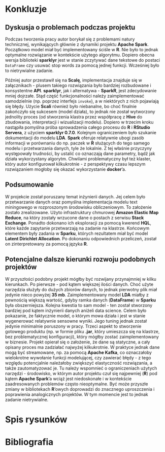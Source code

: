# Konkluzje


## Dyskusja o problemach podczas projektu

Podczas tworzenia pracy autor borykał się z problemami natury technicznej, wynikających głównie z dynamiki 
projektu **Apache Spark**. Początkowo model miał być 
implementowany ściśle w **R**. Nie było to jednak optymalne rozwiązanie w kontekście użytego algorytmu. 
Dopiero obecna wersja biblioteki **sparklyr** jest w stanie zczytywać dane tekstowe do postaci `DataFrame` czy usuwać stop words za pomocą jednej funkcji. Wcześniej było to nietrywialne zadanie. 

  Później autor przestawił się na **Scalę**, implementacja znajduje się w załącznikach - plusem 
takiego rozwiązania było bardziej rozbudowane i konsystentne **API**. **sparklyr**, jak i alternatywa - **SparkR**, jest 
zdecydowanie mniej dojrzałe. Stąd część funkcjonalności należy zaimplementować samodzielnie (np. poprzez interfejs `invoke`), a w niektórych z nich pojawiają się błędy.
Użycie **Scali** również było niebanalne, bo choć finalnie zakończyło się sukcesem (model działa), to 
jednak nie został wytworzony jednolity proces (od stworzenia klastra przez współpracę z **Hive** 
do zbudowania, interpretacji i wizualizacji modelu). 
  Dopiero w trzecim kroku nastąpiła pomyślna próba sprowadzenia całego procesu do **R** i **RStudio Servera**, z użyciem **sparklyr 0.7.0**. 
  Kolejnym ograniczeniem było szukanie dokumentacji do 
modelu **LDA**. **Spark** oferuje relatywnie ubogi zasób informacji w porównaniu do np. paczek w **R** służących do tego samego modelu i przetwarzania danych, tyle że lokalnie. Z tej właśnie przyczyny występowały trudności, by ustalić co oznaczają dane parametry, bądź jak działa wykorzystany algorytm. 
Chwilami problematyczny był też klaster, który autor konfigurował 
kilkukrotnie - z perspektywy czasu lepszym rozwiązaniem mogłoby się okazać wykorzystanie **docker**'a.



## Podsumowanie

W projekcie został poruszany temat inżynierii danych. Jej celem było 
przetwarzanie danych oraz pomyślna implementacja modelu text miningowego w
rozproszonym środowisku obliczeniowym. To założenie zostało
zrealizowane. Użyto infrastruktury chmurowej **Amazon Elastic Map Reduce**,
na który zostały wrzucone dane o postach z serwisu **Stack Exchange**.
Ponadto dokonano ich eksploracji za pomocą kwerend **HQL**, które
każde zapytanie przetwarzają na zadanie na klastrze. Końcowym
elementem były zadania w **Sparku**, których rezultatem miał być model
**Latent Dirichlet Allocation**. Po dokonaniu odpowiednich przeliczeń,
został on zinterpretowany za pomocą języka **R**.

## Potencjalne dalsze kierunki rozwoju podobnych projektów

W przyszłości podobny projekt mógłby być rozwijany przynajmniej
w kilku kierunkach. Po pierwsze - pod kątem większej ilości danych.
Choć użyte narzędzia służyły do dużych zbiorów danych, to
jednak pierwotny plik miał jedynie nieco powyżej **35 mb**. Zaimplementowany model
**LDA** miałby z pewnością większą
wartość, gdyby ramka danych (**DataFrame**) w **Sparku** była
obszerniejsza. Kolejna kwestia to sam model - ten został stworzony
bardziej pod kątem inżynierii danych aniżeli data science. Celem
było pokazanie, że faktycznie model, o którym mowa działa i jest w
stanie wygenerować relatywnie sensowne wyniki. Jego tuning jednak został jedynie minimalnie
poruszony w pracy. Trzeci aspekt to stworzenie gotowego produktu 
(np. w formie pliku **.jar**, który umieszcza się na klastrze, bez problematycznej konfiguracji), który
mógłby zostać zaimplementowany w biznesie. Projekt opierał się o
założenie, że dane są statyczne, a cały opisany proces ma
zadziałać najwyżej kilkukrotnie. W praktyce jednak dane mogą być
streamowane, np. za pomocą **Apache Kafka**, co oznaczałoby wielokrotne wywołanie funkcji modelującej,
czy zawierać błędy - z tego względu potencjalnie należałoby zwiększyć
elastyczność rozwiązania, a także zautomatyzować je. Tu należy wspomnieć o 
ograniczeniach użytych narzędzi - środowisko, w którym autor projektu czuł 
się najpewniej (**R**) pod kątem **Apache Spark**'a wciąż jest niedoskonałe i w kontekście
zaadresowanych problemów często nieoptymalne. Być może
przyszłe zmiany w bibliotekach **R**'owych doprowadzi do znacznego uproszczenia i poprawienia 
analogicznych projektów. W tym momencie jest to jednak zadanie nietrywialne.

\newpage
# Spis rysunków
\listoffigures

\newpage
# Bibliografia
